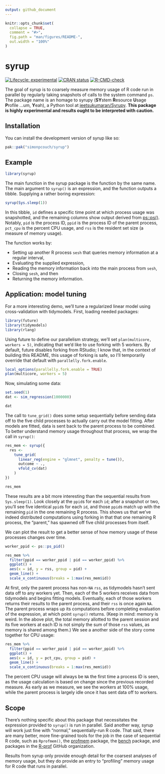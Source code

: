 ```yaml
---
output: github_document
---
```


<!-- README.md is generated from README.Rmd. Please edit that file -->

```r
knitr::opts_chunk$set(
  collapse = TRUE,
  comment = "#>",
  fig.path = "man/figures/README-",
  out.width = "100%"
)
```

# syrup

<!-- badges: start -->
[![Lifecycle: experimental](https://img.shields.io/badge/lifecycle-experimental-orange.svg)](https://lifecycle.r-lib.org/articles/stages.html#experimental)
[![CRAN status](https://www.r-pkg.org/badges/version/syrup)](https://CRAN.R-project.org/package=syrup)
[![R-CMD-check](https://github.com/simonpcouch/syrup/actions/workflows/R-CMD-check.yaml/badge.svg)](https://github.com/simonpcouch/syrup/actions/workflows/R-CMD-check.yaml)
<!-- badges: end -->

The goal of syrup is to coarsely measure memory usage of R code run in parallel by regularly taking snapshots of calls to the system command `ps`. The package name is an homage to syrupy (**SY**stem **R**esource **U**sage **P**rofile ...um, **Y**eah), a Python tool at [jeetsukumaran/Syrupy](https://github.com/jeetsukumaran/Syrupy). **This package is highly experimental and results ought to be interpreted with caution.**

## Installation

You can install the development version of syrup like so:

``` r
pak::pak("simonpcouch/syrup")
```

## Example

```r
library(syrup)
```

The main function in the syrup package is the function by the same name. The main argument to `syrup()` is an expression, and the function outputs a tibble. Supplying a rather boring expression:

```r
syrup(Sys.sleep(1))
```

In this tibble, `id` defines a specific time point at which process usage was snapshotted, and the remaining columns show output derived from [ps::ps()](https://ps.r-lib.org/reference/ps.html). Notably, `pid` is the process ID, `ppid` is the process ID of the parent process, `pct_cpu` is the percent CPU usage, and `rss` is the resident set size (a measure of memory usage).

The function works by:

* Setting up another R process `sesh` that queries memory information at a regular interval,
* Evaluating the supplied expression,
* Reading the memory information back into the main process from `sesh`, 
* Closing `sesh`, and then 
* Returning the memory information.

## Application: model tuning

For a more interesting demo, we'll tune a regularized linear model using cross-validation with tidymodels. First, loading needed packages:

```r
library(future)
library(tidymodels)
library(rlang)
```

Using future to define our parallelism strategy, we'll set `plan(multicore, workers = 5)`, indicating that we'd like to use forking with 5 workers. By default, future disables forking from RStudio; I know that, in the context of building this README, this usage of forking is safe, so I'll temporarily override that default with `parallelly.fork.enable`. 

```r
local_options(parallelly.fork.enable = TRUE)
plan(multicore, workers = 5)
```

Now, simulating some data:

```r
set.seed(1)
dat <- sim_regression(1000000)

dat
```

The call to `tune_grid()` does some setup sequentially before sending data off to the five child processes to actually carry out the model fitting. After models are fitted, data is sent back to the parent process to be combined. To better understand memory usage throughout that process, we wrap the call in `syrup()`:

```r
res_mem <- syrup({
  res <-
    tune_grid(
      linear_reg(engine = "glmnet", penalty = tune()),
      outcome ~ .,
      vfold_cv(dat)
    )
})

res_mem
```

These results are a bit more interesting than the sequential results from `Sys.sleep(1)`. Look closely at the `ppid`s for each `id`; after a snapshot or two, you'll see five identical `ppid`s for each `id`, and those `ppid`s match up with the remaining `pid` in the one remaining R process. This shows us that we've indeed distributed computations using forking in that that one remaining R process, the "parent," has spawned off five child processes from itself. 

We can plot the result to get a better sense of how memory usage of these processes changes over time.

```r
worker_ppid <- ps::ps_pid()

res_mem %>%
  filter(ppid == worker_ppid | pid == worker_ppid) %>%
  ggplot() +
  aes(x = id, y = rss, group = pid) +
  geom_line() +
  scale_x_continuous(breaks = 1:max(res_mem$id))
```

At first, only the parent process has non-`NA` `rss`, as tidymodels hasn't sent data off to any workers yet. Then, each of the 5 workers receives data from tidymodels and begins fitting models. Eventually, each of those workers returns their results to the parent process, and their `rss` is once again `NA`. The parent process wraps up its computations before completing evaluation of the expression, at which point `syrup()` returns. (Keep in mind: memory is weird. In the above plot, the total memory allotted to the parent session and its five workers at each ID is not simply the sum of those `rss` values, as memory is shared among them.) We see a another side of the story come together for CPU usage:

```r
res_mem %>%
  filter(ppid == worker_ppid | pid == worker_ppid) %>%
  ggplot() +
  aes(x = id, y = pct_cpu, group = pid) +
  geom_line() +
  scale_x_continuous(breaks = 1:max(res_mem$id))
```

The percent CPU usage will always be `NA` the first time a process ID is seen, as the usage calculation is based on change since the previous recorded measure. As early as we measure, we see the workers at 100% usage, while the parent process is largely idle once it has sent data off to workers.

## Scope

There's nothing specific about this package that necessitates the expression provided to `syrup()` is run in parallel. Said another way, syrup will work just fine with "normal," sequentially-run R code. That said, there are many better, more fine-grained tools for the job in the case of sequential R code, such as `Rprofmem()`, the [profmem](https://CRAN.R-project.org/package=profmem) package, the [bench](https://bench.r-lib.org/) package, and packages in the [R-prof](https://github.com/r-prof) GitHub organization.

Results from syrup only provide enough detail for the coarsest analyses of memory usage, but they do provide an entry to "profiling" memory usage for R code that runs in parallel.
